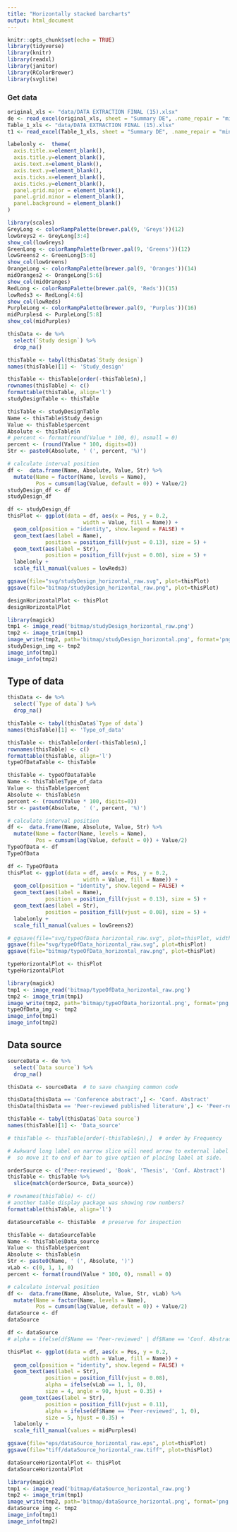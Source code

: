 ---
title: "Horizontally stacked barcharts"
output: html_document
---

```{r setup, include=FALSE}
knitr::opts_chunk$set(echo = TRUE)
library(tidyverse)
library(knitr)
library(readxl)
library(janitor)
library(RColorBrewer)
library(svglite)
```

### Get data
```{r eval = TRUE}
original_xls <- "data/DATA EXTRACTION FINAL (15).xlsx"
de <- read_excel(original_xls, sheet = "Summary DE", .name_repair = "minimal")
Table_1_xls <- "data/DATA EXTRACTION FINAL (15).xlsx"
t1 <- read_excel(Table_1_xls, sheet = "Summary DE", .name_repair = "minimal")
```


```{r}
labelonly <-  theme(
  axis.title.x=element_blank(),
  axis.title.y=element_blank(),
  axis.text.x=element_blank(),
  axis.text.y=element_blank(),
  axis.ticks.x=element_blank(),
  axis.ticks.y=element_blank(),
  panel.grid.major = element_blank(),
  panel.grid.minor = element_blank(),
  panel.background = element_blank()
)
```

```{r}
library(scales)
GreyLong <- colorRampPalette(brewer.pal(9, 'Greys'))(12)
lowGreys2 <- GreyLong[3:4]
show_col(lowGreys)
GreenLong <- colorRampPalette(brewer.pal(9, 'Greens'))(12)
lowGreens2 <- GreenLong[5:6]
show_col(lowGreens)
OrangeLong <- colorRampPalette(brewer.pal(9, 'Oranges'))(14)
midOranges2 <- OrangeLong[5:6]
show_col(midOranges)
RedLong <- colorRampPalette(brewer.pal(9, 'Reds'))(15)
lowReds3 <- RedLong[4:6]
show_col(lowReds)
PurpleLong <- colorRampPalette(brewer.pal(9, 'Purples'))(16)
midPurples4 <- PurpleLong[5:8]
show_col(midPurples)
```

```{r}
thisData <- de %>% 
  select(`Study design`) %>% 
  drop_na()

thisTable <- tabyl(thisData$`Study design`)
names(thisTable)[1] <- 'Study_design'

thisTable <- thisTable[order(-thisTable$n),]
rownames(thisTable) <- c()
formattable(thisTable, align='l')
studyDesignTable <- thisTable
```

```{r}
thisTable <- studyDesignTable
Name <- thisTable$Study_design
Value <- thisTable$percent
Absolute <- thisTable$n
# percent <- format(round(Value * 100, 0), nsmall = 0)
percent <- (round(Value * 100, digits=0))
Str <- paste0(Absolute, ' (', percent, '%)')

# calculate interval position
df <-  data.frame(Name, Absolute, Value, Str) %>%
  mutate(Name = factor(Name, levels = Name),
         Pos = cumsum(lag(Value, default = 0)) + Value/2) 
studyDesign_df <- df
studyDesign_df
```

```{r}
df <- studyDesign_df
thisPlot <- ggplot(data = df, aes(x = Pos, y = 0.2, 
                        width = Value, fill = Name)) +
  geom_col(position = "identity", show.legend = FALSE) +
  geom_text(aes(label = Name),
            position = position_fill(vjust = 0.13), size = 5) +
  geom_text(aes(label = Str),
            position = position_fill(vjust = 0.08), size = 5) +
  labelonly +
  scale_fill_manual(values = lowReds3)

ggsave(file="svg/studyDesign_horizontal_raw.svg", plot=thisPlot)
ggsave(file="bitmap/studyDesign_horizontal_raw.png", plot=thisPlot)

designHorizontalPlot <- thisPlot  
designHorizontalPlot
```

```{r}
library(magick)
tmp1 <- image_read('bitmap/studyDesign_horizontal_raw.png')
tmp2 <- image_trim(tmp1)
image_write(tmp2, path='bitmap/studyDesign_horizontal.png', format='png')
studyDesign_img <- tmp2
image_info(tmp1)
image_info(tmp2)
```

## Type of data
```{r eval = TRUE, echo = TRUE}
thisData <- de %>% 
  select(`Type of data`) %>% 
  drop_na()

thisTable <- tabyl(thisData$`Type of data`)
names(thisTable)[1] <- 'Type_of_data'

thisTable <- thisTable[order(-thisTable$n),]
rownames(thisTable) <- c()
formattable(thisTable, align='l')
typeOfDataTable <- thisTable
```

```{r}
thisTable <- typeOfDataTable
Name <- thisTable$Type_of_data
Value <- thisTable$percent
Absolute <- thisTable$n
percent <- (round(Value * 100, digits=0))
Str <- paste0(Absolute, ' (', percent, '%)')

# calculate interval position
df <-  data.frame(Name, Absolute, Value, Str) %>%
  mutate(Name = factor(Name, levels = Name),
         Pos = cumsum(lag(Value, default = 0)) + Value/2) 
TypeOfData <- df
TypeOfData
```

```{r}
df <- TypeOfData
thisPlot <- ggplot(data = df, aes(x = Pos, y = 0.2, 
                        width = Value, fill = Name)) +
  geom_col(position = "identity", show.legend = FALSE) +
  geom_text(aes(label = Name),
            position = position_fill(vjust = 0.13), size = 5) +
  geom_text(aes(label = Str),
            position = position_fill(vjust = 0.08), size = 5) +
  labelonly +
  scale_fill_manual(values = lowGreens2)

# ggsave(file="svg/typeOfData_horizontal_raw.svg", plot=thisPlot, width=10, height=8)
ggsave(file="svg/typeOfData_horizontal_raw.svg", plot=thisPlot)
ggsave(file="bitmap/typeOfData_horizontal_raw.png", plot=thisPlot)

typeHorizontalPlot <- thisPlot  
typeHorizontalPlot
```

```{r}
library(magick)
tmp1 <- image_read('bitmap/typeOfData_horizontal_raw.png')
tmp2 <- image_trim(tmp1)
image_write(tmp2, path='bitmap/typeOfData_horizontal.png', format='png')
typeOfData_img <- tmp2
image_info(tmp1)
image_info(tmp2)
```

## Data source
```{r eval = TRUE, echo = TRUE}
sourceData <- de %>% 
  select(`Data source`) %>% 
  drop_na()

thisData <- sourceData  # to save changing common code

thisData[thisData == 'Conference abstract',] <- 'Conf. Abstract'
thisData[thisData == 'Peer-reviewed published literature',] <- 'Peer-reviewed'

thisTable <- tabyl(thisData$`Data source`)
names(thisTable)[1] <- 'Data_source'

# thisTable <- thisTable[order(-thisTable$n),]  # order by Frequency

# Awkward long label on narrow slice will need arrow to external label
#  so move it to end of bar to give option of placing label at side.

orderSource <- c('Peer-reviewed', 'Book', 'Thesis', 'Conf. Abstract')
thisTable <- thisTable %>% 
  slice(match(orderSource, Data_source))

# rownames(thisTable) <- c()  
# another table display package was showing row numbers?
formattable(thisTable, align='l')

dataSourceTable <- thisTable  # preserve for inspection
```

```{r}
thisTable <- dataSourceTable
Name <- thisTable$Data_source
Value <- thisTable$percent
Absolute <- thisTable$n
Str <- paste0(Name, ' (', Absolute, ')')
vLab <- c(0, 1, 1, 0)
percent <- format(round(Value * 100, 0), nsmall = 0)

# calculate interval position
df <-  data.frame(Name, Absolute, Value, Str, vLab) %>%
  mutate(Name = factor(Name, levels = Name),
         Pos = cumsum(lag(Value, default = 0)) + Value/2) 
dataSource <- df
dataSource
```

```{r}
df <- dataSource
# alpha = ifelse(df$Name == 'Peer-reviewed' | df$Name == 'Conf. Abstract', 0, 1),

thisPlot <- ggplot(data = df, aes(x = Pos, y = 0.2, 
                        width = Value, fill = Name)) +
  geom_col(position = "identity", show.legend = FALSE) +
  geom_text(aes(label = Str),
            position = position_fill(vjust = 0.08),
            alpha = ifelse(vLab == 1, 1, 0),
            size = 4, angle = 90, hjust = 0.35) +
    geom_text(aes(label = Str),
            position = position_fill(vjust = 0.11),
            alpha = ifelse(df$Name == 'Peer-reviewed', 1, 0),
            size = 5, hjust = 0.35) +
  labelonly +
  scale_fill_manual(values = midPurples4)

ggsave(file="eps/dataSource_horizontal_raw.eps", plot=thisPlot)
ggsave(file="tiff/dataSource_horizontal_raw.tiff", plot=thisPlot)

dataSourceHorizontalPlot <- thisPlot  
dataSourceHorizontalPlot
```

```{r}
library(magick)
tmp1 <- image_read('bitmap/dataSource_horizontal_raw.png')
tmp2 <- image_trim(tmp1)
image_write(tmp2, path='bitmap/dataSource_horizontal.png', format='png')
dataSource_img <- tmp2
image_info(tmp1)
image_info(tmp2)
```
